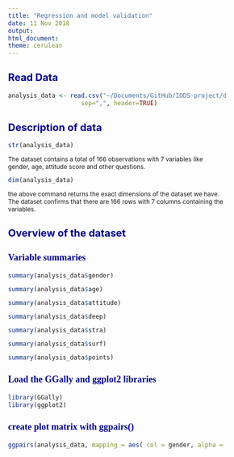 ```yaml
---
title: "Regression and model validation"
date: 11 Nov 2018
output:
html_document:
theme: cerulean
---
```


<style type="text/css">

body{ /* Normal  */
      font-size: 12px;
  }
td {  /* Table  */
  font-size: 8px;
}
h1.title {
  font-size: 30px;
  color: DarkRed;
}
h1 { /* Header 1 */
  font-size: 22px;
  color: DarkBlue;
}
h2 { /* Header 2 */
    font-size: 20px;
  color: DarkBlue;
}
h3 { /* Header 3 */
  font-size: 18px;
  font-family: "Times New Roman", Times, serif;
  color: DarkBlue;
}
code.r{ /* Code block */
    font-size: 12px;
}
pre { /* Code block - determines code spacing between lines */
    font-size: 14px;
}
</style>


## Read Data
```r
analysis_data <- read.csv("~/Documents/GitHub/IODS-project/data/learning2014.csv", 
                    sep=",", header=TRUE)
```

## Description of data
```r
str(analysis_data)
```
The dataset contains a total of 166 observations with 7 variables like gender, age, attitude score and other questions. 

```r
dim(analysis_data)
```
the above command returns the exact dimensions of the dataset we have. The dataset confirms that there are 166 rows with 7 columns containing the variables.  

## Overview of the dataset

### Variable summaries
```r
summary(analysis_data$gender)
```

```r
summary(analysis_data$age)
```

```r
summary(analysis_data$attitude)
```

```r
summary(analysis_data$deep)
```

```r
summary(analysis_data$stra)
```

```r
summary(analysis_data$surf)
```

```r
summary(analysis_data$points)
```

### Load the GGally and ggplot2 libraries
```r
library(GGally)
library(ggplot2)
```

### create plot matrix with ggpairs()
```r
ggpairs(analysis_data, mapping = aes( col = gender, alpha = 0.3 ), lower = list(combo = wrap("facethist", bins = 20)))
```

### 

